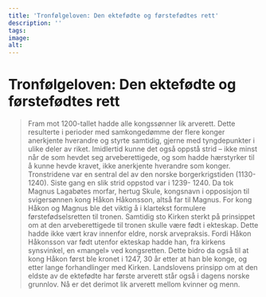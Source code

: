 ```yaml
---
title: 'Tronfølgeloven: Den ektefødte og førstefødtes rett'
description: ''
tags:
image: 
alt: 
---
```



# Tronfølgeloven: Den ektefødte og førstefødtes rett

<Blockquote
    quote='«Etter vår konges frafall er det den første arv at den skal være konge over Norges konges velde som er Norges konges ektefødte sønn, den eldste aleine.»'
    footer='Kristendomsbolken, kapittel 4' />

Fram mot 1200-tallet hadde alle kongssønner lik arverett. Dette resulterte i perioder med samkongedømme der flere konger anerkjente hverandre og styrte samtidig, gjerne med tyngdepunkter i ulike deler av riket. Imidlertid kunne det også oppstå strid – ikke minst når de som hevdet seg arveberettigede, og som hadde hærstyrker til å kunne hevde kravet, ikke anerkjente hverandre som konger. Tronstridene var en sentral del av den norske borgerkrigstiden (1130-1240). Siste gang en slik strid oppstod var i 1239- 1240. Da tok Magnus Lagabøtes morfar, hertug Skule, kongsnavn i opposisjon til svigersønnen kong Håkon Håkonsson, altså far til Magnus. For kong Håkon og Magnus ble det viktig å i klartekst formulere førstefødselsretten til tronen. Samtidig sto Kirken sterkt på prinsippet om at den arveberettigede til tronen skulle være født i ekteskap. Dette hadde ikke vært krav innenfor eldre, norsk arvepraksis. Fordi Håkon Håkonsson var født utenfor ekteskap hadde han, fra kirkens synsvinkel, en «mangel» ved kongsretten. Dette bidro da også til at kong Håkon først ble kronet i 1247, 30 år etter at han ble konge, og etter lange forhandlinger med Kirken. Landslovens prinsipp om at den eldste av de ektefødte har første arverett står også i dagens norske grunnlov. Nå er det derimot lik arverett mellom kvinner og menn.

